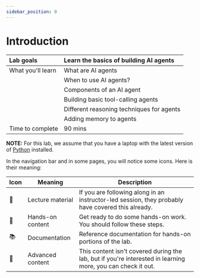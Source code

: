 ```yaml
---
sidebar_position: 0
---
```


# Introduction


|Lab goals|Learn the basics of building AI agents|
|:-|:-|
|What you'll learn|What are AI agents |
||When to use AI agents?|
||Components of an AI agent|
||Building basic tool-calling agents|
||Different reasoning techniques for agents|
||Adding memory to agents|
|Time to complete|90 mins|


**NOTE:** For this lab, we assume that you have a laptop with the latest version of [Python](https://www.python.org/downloads/) installed.


In the navigation bar and in some pages, you will notice some icons. Here is their meaning:

|Icon|Meaning| Description
|-|-|-|
|📘|Lecture material|If you are following along in an instructor-led session, they probably have covered this already.|
|👐|Hands-on content|Get ready to do some hands-on work. You should follow these steps.|
|📚|Documentation| Reference documentation for hands-on portions of the lab.|
|🦸|Advanced content|This content isn't covered during the lab, but if you're interested in learning more, you can check it out.|